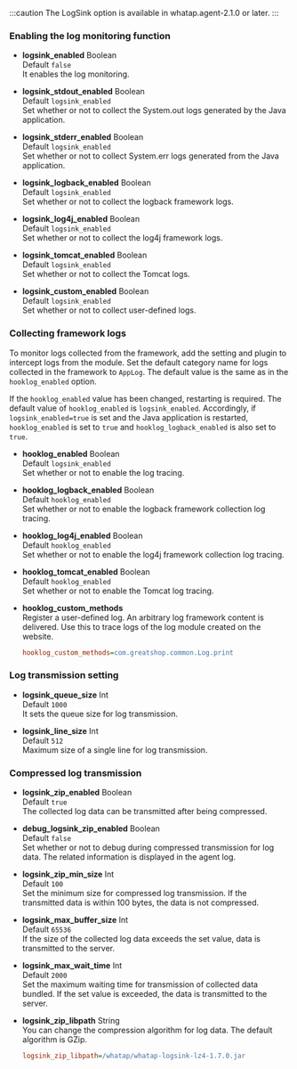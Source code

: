 :::caution
The LogSink option is available in whatap.agent-2.1.0 or later.
:::

### Enabling the log monitoring function

-   **logsink_enabled** <span class='type'>Boolean</span><br/>
      Default `false`<br/>
      It enables the log monitoring.

-   **logsink_stdout_enabled** <span class='type'>Boolean</span><br/>
      Default `logsink_enabled`<br/>
      Set whether or not to collect the System.out logs generated by the Java application.

-   **logsink_stderr_enabled** <span class='type'>Boolean</span><br/>
      Default `logsink_enabled`<br/>
      Set whether or not to collect System.err logs generated from the Java application.

-   **logsink_logback_enabled** <span class='type'>Boolean</span><br/>
      Default `logsink_enabled`<br/>
      Set whether or not to collect the logback framework logs.

-   **logsink_log4j_enabled** <span class='type'>Boolean</span><br/>
      Default `logsink_enabled`<br/>
      Set whether or not to collect the log4j framework logs.

-   **logsink_tomcat_enabled** <span class='type'>Boolean</span><br/>
      Default `logsink_enabled`<br/>
      Set whether or not to collect the Tomcat logs.

-   **logsink_custom_enabled** <span class='type'>Boolean</span><br/>
      Default `logsink_enabled`<br/>
      Set whether or not to collect user-defined logs.

### Collecting framework logs

To monitor logs collected from the framework, add the setting and plugin to intercept logs from the module. Set the default category name for logs collected in the framework to `AppLog`. The default value is the same as in the `hooklog_enabled` option.

If the `hooklog_enabled` value has been changed, restarting is required. The default value of `hooklog_enabled` is `logsink_enabled`. Accordingly, if `logsink_enabled=true` is set and the Java application is restarted, `hooklog_enabled` is set to `true` and `hooklog_logback_enabled` is also set to `true`.

-   **hooklog_enabled** <span class='type'>Boolean</span><br/>
      Default `logsink_enabled`<br/>
      Set whether or not to enable the log tracing.

-   **hooklog_logback_enabled** <span class='type'>Boolean</span><br/>
      Default `hooklog_enabled`<br/>
      Set whether or not to enable the logback framework collection log tracing.

-   **hooklog_log4j_enabled** <span class='type'>Boolean</span><br/>
      Default `hooklog_enabled`<br/>
      Set whether or not to enable the log4j framework collection log tracing.

-   **hooklog_tomcat_enabled** <span class='type'>Boolean</span><br/>
      Default `hooklog_enabled`<br/>
      Set whether or not to enable the Tomcat log tracing.

-   **hooklog_custom_methods**<br/>
      Register a user-defined log. An arbitrary log framework content is delivered. Use this to trace logs of the log module created on the website.
    ```ini title='예시'
    hooklog_custom_methods=com.greatshop.common.Log.print
    ```

### Log transmission setting

-   **logsink_queue_size** <span class='type'>Int</span><br/>
      Default `1000`<br/>
      It sets the queue size for log transmission.

-   **logsink_line_size** <span class='type'>Int</span><br/>
      Default `512`<br/>
      Maximum size of a single line for log transmission.

### Compressed log transmission

-   **logsink_zip_enabled** <span class='type'>Boolean</span><br/>
      Default `true`<br/>
      The collected log data can be transmitted after being compressed.

-   **debug_logsink_zip_enabled** <span class='type'>Boolean</span><br/>
      Default `false`<br/>
      Set whether or not to debug during compressed transmission for log data. The related information is displayed in the agent log.

-   **logsink_zip_min_size** <span class='type'>Int</span><br/>
      Default `100`<br/>
      Set the minimum size for compressed log transmission. If the transmitted data is within 100 bytes, the data is not compressed.

-   **logsink_max_buffer_size** <span class='type'>Int</span><br/>
      Default `65536`<br/>
       If the size of the collected log data exceeds the set value, data is transmitted to the server.

-   **logsink_max_wait_time** <span class='type'>Int</span><br/>
      Default `2000`<br/>
       Set the maximum waiting time for transmission of collected data bundled. If the set value is exceeded, the data is transmitted to the server.

-   **logsink_zip_libpath** <span class='type'>String</span><br/>
      You can change the compression algorithm for log data. The default algorithm is GZip.
    ```ini title='예시'
    logsink_zip_libpath=/whatap/whatap-logsink-lz4-1.7.0.jar
    ```
